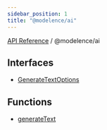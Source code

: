 ```yaml
---
sidebar_position: 1
title: "@modelence/ai"
---
```


[API Reference](/api-reference/@modelence/ai/../../index) / @modelence/ai

## Interfaces

- [GenerateTextOptions](/api-reference/@modelence/ai/interfaces/GenerateTextOptions)

## Functions

- [generateText](/api-reference/@modelence/ai/functions/generateText)
